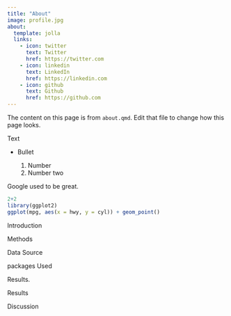 ```yaml
---
title: "About"
image: profile.jpg
about:
  template: jolla
  links:
    - icon: twitter
      text: Twitter
      href: https://twitter.com
    - icon: linkedin
      text: LinkedIn
      href: https://linkedin.com
    - icon: github
      text: Github
      href: https://github.com
---
```


The content on this page is from `about.qmd`. Edit that file to change how this page looks.

Text

-   Bullet

    1.  Number
    2.  Number two

Google used to be great.

```r
2+2
library(ggplot2)
ggplot(mpg, aes(x = hwy, y = cyl)) + geom_point()
```

Introduction

Methods

Data Source

packages Used

Results.

Results

Discussion
